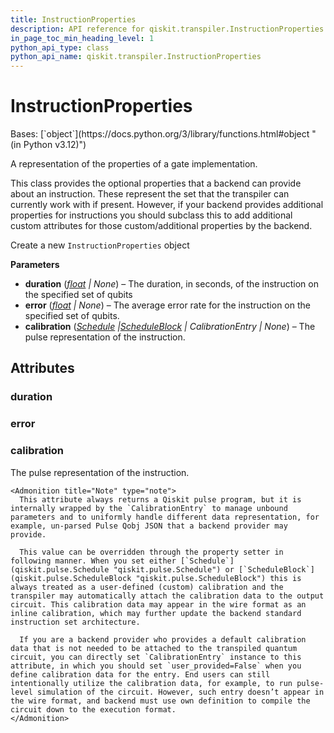 ```yaml
---
title: InstructionProperties
description: API reference for qiskit.transpiler.InstructionProperties
in_page_toc_min_heading_level: 1
python_api_type: class
python_api_name: qiskit.transpiler.InstructionProperties
---
```


# InstructionProperties

<Class id="qiskit.transpiler.InstructionProperties" github="https://github.com/qiskit/qiskit/tree/stable/0.45/qiskit/transpiler/target.py" signature="qiskit.transpiler.InstructionProperties(duration=None, error=None, calibration=None)">
  Bases: [`object`](https://docs.python.org/3/library/functions.html#object "(in Python v3.12)")

  A representation of the properties of a gate implementation.

  This class provides the optional properties that a backend can provide about an instruction. These represent the set that the transpiler can currently work with if present. However, if your backend provides additional properties for instructions you should subclass this to add additional custom attributes for those custom/additional properties by the backend.

  Create a new `InstructionProperties` object

  **Parameters**

  *   **duration** ([*float*](https://docs.python.org/3/library/functions.html#float "(in Python v3.12)") *| None*) – The duration, in seconds, of the instruction on the specified set of qubits
  *   **error** ([*float*](https://docs.python.org/3/library/functions.html#float "(in Python v3.12)") *| None*) – The average error rate for the instruction on the specified set of qubits.
  *   **calibration** ([*Schedule*](qiskit.pulse.Schedule "qiskit.pulse.Schedule")  *|*[*ScheduleBlock*](qiskit.pulse.ScheduleBlock "qiskit.pulse.ScheduleBlock") *| CalibrationEntry | None*) – The pulse representation of the instruction.

  ## Attributes

  ### duration

  <Attribute id="qiskit.transpiler.InstructionProperties.duration" name="duration" />

  ### error

  <Attribute id="qiskit.transpiler.InstructionProperties.error" name="error" />

  ### calibration

  <Attribute id="qiskit.transpiler.InstructionProperties.calibration" name="calibration">
    The pulse representation of the instruction.

    <Admonition title="Note" type="note">
      This attribute always returns a Qiskit pulse program, but it is internally wrapped by the `CalibrationEntry` to manage unbound parameters and to uniformly handle different data representation, for example, un-parsed Pulse Qobj JSON that a backend provider may provide.

      This value can be overridden through the property setter in following manner. When you set either [`Schedule`](qiskit.pulse.Schedule "qiskit.pulse.Schedule") or [`ScheduleBlock`](qiskit.pulse.ScheduleBlock "qiskit.pulse.ScheduleBlock") this is always treated as a user-defined (custom) calibration and the transpiler may automatically attach the calibration data to the output circuit. This calibration data may appear in the wire format as an inline calibration, which may further update the backend standard instruction set architecture.

      If you are a backend provider who provides a default calibration data that is not needed to be attached to the transpiled quantum circuit, you can directly set `CalibrationEntry` instance to this attribute, in which you should set `user_provided=False` when you define calibration data for the entry. End users can still intentionally utilize the calibration data, for example, to run pulse-level simulation of the circuit. However, such entry doesn’t appear in the wire format, and backend must use own definition to compile the circuit down to the execution format.
    </Admonition>
  </Attribute>
</Class>

